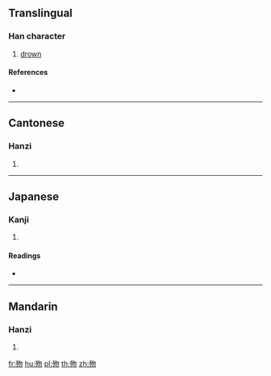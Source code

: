 ==Translingual==

===Han character===
{{Han char|rn=78|rad=歹|as=04|sn=8|four=17220|canj=MNPHH|ids=⿰歹勿}}

# [[drown]]

====References====
* {{Han ref|kx=0579.150|dkj=16384|dj=0971.170|hdz=21382.150|uh=6B7E|ud=27518|bh=CCEB|bd=52459}}

----

==Cantonese==

===Hanzi===
{{yue-hanzi|jyut=[[mut6]], [[mut1]], [[man5]]|y=mut6, mut1, man5}}

# {{defn|lang=yue|sort=歹04}}

----

==Japanese==

===Kanji===
{{ja-kanji|grade=|rs=歹04}}

# {{defn|lang=ja|sort=歹04}}

====Readings====
* {{ja-readings|on=[[ぼつ]] (botsu)|kun=[[しぬ]] (shinu)}}

----

==Mandarin==

===Hanzi===
{{cmn-hanzi|pin=[[mò]] ([[mo4]])|wg=mo<sup>4</sup>}}

# {{defn|lang=cmn|sort=歹04}}

[[fr:歾]]
[[hu:歾]]
[[pl:歾]]
[[th:歾]]
[[zh:歾]]